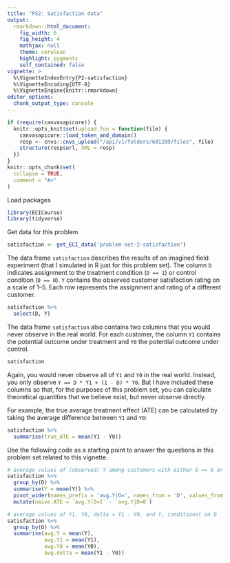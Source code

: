 ```yaml
---
title: "PS2: Satisfaction data"
output: 
  rmarkdown::html_document:
    fig_width: 6
    fig_height: 4
    mathjax: null
    theme: cerulean
    highlight: pygments
    self_contained: false
vignette: >
  %\VignetteIndexEntry{P2-satisfaction}
  %\VignetteEncoding{UTF-8}
  %\VignetteEngine{knitr::rmarkdown}
editor_options: 
  chunk_output_type: console
---
```


<style>
pre > code.sourceCode a {
  display: none;
}
pre {
  border-width: 0px;
}
code {
  border-width: 0px;
}
</style>


```r
if (require(canvasapicore)) {
  knitr::opts_knit$set(upload.fun = function(file) {
    canvasapicore::load_token_and_domain()
    resp <- cnvs::cnvs_upload("/api/v1/folders/601289/files", file)
    structure(resp$url, XML = resp)
  })
}
knitr::opts_chunk$set(
  collapse = TRUE,
  comment = "#>"
)
```

Load packages

```r
library(ECICourse)
library(tidyverse)
```


Get data for this problem

```r
satisfaction <- get_ECI_data('problem-set-2-satisfaction')
```

The data frame `satisfaction` describes the results of an imagined field experiment  (that I simulated in R just  for this problem set). The  column `D`  indicates  assignment to the treatment  condition (`D == 1`) or control condition (`D == 0`). `Y` contains the observed customer  satisfaction rating on a scale of 1--5. Each row represents the assignment and rating of a different customer.

```r
satisfaction %>%
  select(D, Y)
```

The data frame `satisfaction` also contains two columns that you would never observe in the real world. For each customer, the column `Y1` contains the potential outcome under treatment and  `Y0`  the potential outcome under control.

```r
satisfaction
```

Again, you would never observe all of `Y1` and `Y0` in the real world. Instead, you only observe `Y == D * Y1 + (1 - D) * Y0`. But I have included  these columns so that, for the purposes of this problem set, you can calculate theoretical quantities that we believe exist, but never observe directly. 

For example, the true average treatment effect (ATE) can be calculated by taking the average difference between `Y1` and `Y0`:

```r
satisfaction %>%
  summarise(true_ATE = mean(Y1 - Y0))
```

Use the following code as a starting point to answer the questions in this problem set related to this vignette.

```r
# average values of (observed) Y among customers with either D == 0 or D == 1
satisfaction %>%
  group_by(D) %>%
  summarise(Y = mean(Y)) %>%
  pivot_wider(names_prefix = 'avg.Y|D=', names_from = 'D', values_from = 'Y') %>%
  mutate(naive.ATE = `avg.Y|D=1` - `avg.Y|D=0`)

# average values of Y1, Y0, delta = Y1 - Y0, and Y, conditional on D
satisfaction %>%
  group_by(D) %>%
  summarise(avg.Y = mean(Y),
            avg.Y1 = mean(Y1),
            avg.Y0 = mean(Y0),
            avg.delta = mean(Y1 - Y0))
```


